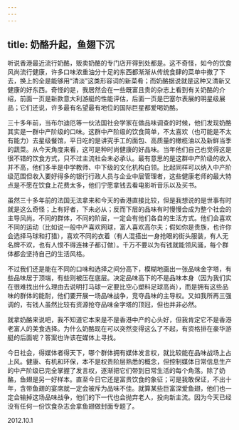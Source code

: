 ```yaml
---
---
---
```

title: 奶酪升起，鱼翅下沉
---




听说香港最近流行奶酪，贩卖奶酪的专门店开得到处都是。这不奇怪，如今的饮食风尚流行健康，许多口味浓重油分十足的东西都渐渐从传统食肆的菜单中撤了下去，换上的全是能够用“清淡”这类形容词的新菜肴；而奶酪据说就是这种又清新又健康的好东西。奇怪的是，我居然会在一些既富且贵的杂志上看到有关奶酪的介绍，前面一页是新款意大利游艇的性能评估，后面一页是巴塞尔表展的明星级展品；它们还说，许多最有名望最有地位的国际巨星都爱喝奶酪。

三十多年前，当布尔迪厄等一伙法国社会学家在做品味调查的时候，他们发现奶酪其实是一群中产阶级的口味。这群中产阶级的饮食简单，不太喜欢（也可能是不太有能力）去星级餐馆，平日吃的是讲究手工的面包、高质量的橄榄油以及新鲜当季的蔬菜。从今天角度来看，这可是种时尚健康的好品味。当年他们自己也觉得这是很不错的饮食方式，只不过主流社会未必承认。最有意思的是这群中产阶级的收入并不高，他们多半是中学教师、中下级的文化机构白领。比起同样可以纳入中产阶级范围但收入要好得多的银行行政人员与企业中层管理者，这些健康老师的最大特点是不愿在饮食上花费太多，他们宁愿拿钱去看电影听音乐以及买书。

虽然三十多年前的法国无法拿来和今天的香港直接比较，但是我想说的是世事有时就是这么奇怪；上有好者，下未必从；反而下层的品味有时慢慢会成为整个社会的主导风尚。不同的群体，不同的阶层，一定会有他们各自的生活方式。他们会喜欢不同的运动（比如说一般中产喜欢网球，富人喜欢高尔夫；假如你是贵族，也许你会选择马球和打猎），喜欢不同的衣着（有人混搭出一身抢眼的街头服装，有人无名牌不欢，也有人恨不得连袜子都订做）。千万不要以为有钱就能领风骚，每个群体都会坚持自己的生活风格。

不过我们还是能在不同的口味和选择之间分高下，模糊地画出一张品味金字塔，有些品味居于顶端，有些则被压在底层。决定品味高下的不是品味本身（因为我们实在很难找出什么理由去说明打马球一定要比空心塑料足球高尚），而是拥有这些品味的群体的能耐，他们要开展一场品味战争，竞夺品味的主导权。又如我所再三强调的，有钱人虽然比较有资源抢夺品味金字塔的顶冠，但也并非必然。

就拿奶酪来说吧，我不知道它本来是不是香港中产的心头好，但我肯定它不是香港老富人的美食选择。为什么奶酪现在可以突然变得这么了不起，有资格排在豪华游艇的后面呢？答案也许该在媒体上寻找。

今日社会，得媒体者得天下，哪个群体拥有媒体发言权，就比较能在品味战场上占上风。健康、有机和环保，本不是权贵阶层熟悉的概念，但控制媒体日常信息生产的中产阶级已完全掌握了发言权，逐渐把它们带到日常生活的每个角落。除了奶酪，鱼翅是另一好样本。直至今日它还是富贵饮食的象征；可是我敢保证，不出十年，含带鱼翅的宴席就一定会被斥为品味不佳。就算某些巨富深爱鱼翅，他们也一定会输掉这场品味战争，他们的下一代也会抛弃老人，投向新主流。因为今天已经没有任何一份饮食杂志会拿鱼翅做封面专题了。





2012.10.1